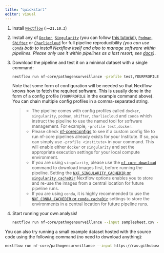 ```yaml
---
title: "quickstart"
editor: visual
---
```


1.  Install [`Nextflow`](https://www.nextflow.io/docs/latest/getstarted.html#installation) (`>=21.10.3`)

2.  Install any of [`Docker`](https://docs.docker.com/engine/installation/), [`Singularity`](https://www.sylabs.io/guides/3.0/user-guide/) (you can follow [this tutorial](https://singularity-tutorial.github.io/01-installation/)), [`Podman`](https://podman.io/), [`Shifter`](https://nersc.gitlab.io/development/shifter/how-to-use/) or [`Charliecloud`](https://hpc.github.io/charliecloud/) for full pipeline reproducibility *(you can use [`Conda`](https://conda.io/miniconda.html) both to install Nextflow itself and also to manage software within pipelines. Please only use it within pipelines as a last resort; see [docs](https://nf-co.re/usage/configuration#basic-configuration-profiles))*.

3.  Download the pipeline and test it on a minimal dataset with a single command:

    ``` bash
    nextflow run nf-core/pathogensurveillance -profile test,YOURPROFILE --outdir <OUTDIR> -resume
    ```

    Note that some form of configuration will be needed so that Nextflow knows how to fetch the required software.
    This is usually done in the form of a config profile (`YOURPROFILE` in the example command above).
    You can chain multiple config profiles in a comma-separated string.

    > -   The pipeline comes with config profiles called `docker`, `singularity`, `podman`, `shifter`, `charliecloud` and `conda` which instruct the pipeline to use the named tool for software management. For example, `-profile test,docker`.
    > -   Please check [nf-core/configs](https://github.com/nf-core/configs#documentation) to see if a custom config file to run nf-core pipelines already exists for your Institute. If so, you can simply use `-profile <institute>` in your command. This will enable either `docker` or `singularity` and set the appropriate execution settings for your local compute environment.
    > -   If you are using `singularity`, please use the [`nf-core download`](https://nf-co.re/tools/#downloading-pipelines-for-offline-use) command to download images first, before running the pipeline. Setting the [`NXF_SINGULARITY_CACHEDIR` or `singularity.cacheDir`](https://www.nextflow.io/docs/latest/singularity.html?#singularity-docker-hub) Nextflow options enables you to store and re-use the images from a central location for future pipeline runs.
    > -   If you are using `conda`, it is highly recommended to use the [`NXF_CONDA_CACHEDIR` or `conda.cacheDir`](https://www.nextflow.io/docs/latest/conda.html) settings to store the environments in a central location for future pipeline runs.

4.  Start running your own analysis!

    <!-- TODO nf-core: Update the example "typical command" below used to run the pipeline -->

    ``` bash
    nextflow run nf-core/pathogensurveillance --input samplesheet.csv --outdir <OUTDIR> -profile <docker/singularity/podman/shifter/charliecloud/conda/institute> -resume
    ```

You can also try running a small example dataset hosted with the source code using the following command (no need to download anything):

``` bash        
nextflow run nf-core/pathogensurveillance --input https://raw.githubusercontent.com/grunwaldlab/pathogensurveillance/master/test/data/metadata_small.csv --outdir test_out --download_bakta_db true -profile docker -resume
```